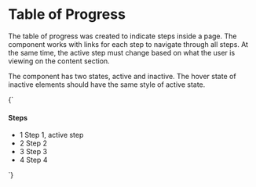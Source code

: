 
<Meta title="Navigation/Table of Progress" />

# Table of Progress

The table of progress was created to indicate steps inside a page. The component works with links for each step to navigate through all steps. At the same time, the active step must change based on what the user is viewing on the content section.

The component has two states, active and inactive. The hover state of inactive elements should have the same style of active state.

<Preview>
  <Story name="default" parameters={{
    design: figmaConfig('6990%3A133')
  }}>{`
    <div class="top">
      <h4 class="top-step-header">Steps</h4>
      <ul>
        <li>
          <span class="top-step-number is-active">1</span>
          <span class="top-step-name">Step 1, active step</span>
        </li>
        <span class="connector"><span>
        <li>
          <span class="top-step-number">2</span>
          <span class="top-step-name">Step 2</span>
        </li>
        <span class="connector"><span>
        <li>
          <span class="top-step-number">3</span>
          <span class="top-step-name">Step 3</span>
        </li>
        <span class="connector"><span>
        <li>
          <span class="top-step-number">4</span>
          <span class="top-step-name">Step 4</span>
        </li>
      </ul>
    </div>
  `}</Story>
</Preview>
